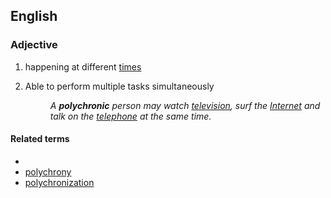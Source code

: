 ==English==

===Adjective===
{{en-adj}}

# happening at different [[time]]s
# {{lb|en|of a person}} Able to perform multiple tasks simultaneously
#: ''A '''polychronic''' person may watch [[television]], surf the [[Internet]] and talk on the [[telephone]] at the same time.''

====Related terms====
* {{l|en|polychronicity}}
* [[polychrony]]
* [[polychronization]]